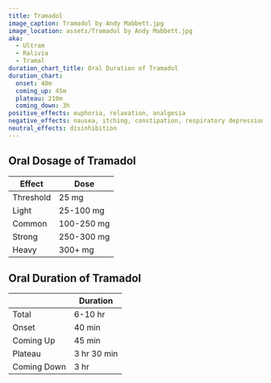 ```yaml
---
title: Tramadol
image_caption: Tramadol by Andy Mabbett.jpg
image_location: assets/Tramadol by Andy Mabbett.jpg
aka:
  - Ultram
  - Ralivia
  - Tramal
duration_chart_title: Oral Duration of Tramadol
duration_chart:
  onset: 40m
  coming_up: 45m
  plateau: 210m
  coming_down: 3h
positive_effects: euphoria, relaxation, analgesia
negative_effects: nausea, itching, constipation, respiratory depression
neutral_effects: disinhibition
---
```


## Oral Dosage of Tramadol
| Effect | Dose |
| --- | --- |
| Threshold | 25 mg |
| Light | 25-100 mg |
| Common | 100-250 mg |
| Strong | 250-300 mg |
| Heavy | 300+ mg |

## Oral Duration of Tramadol
|  | Duration |
| --- | --- |
| Total | 6-10 hr |
| Onset | 40 min |
| Coming Up | 45 min |
| Plateau | 3 hr 30 min |
| Coming Down | 3 hr |





